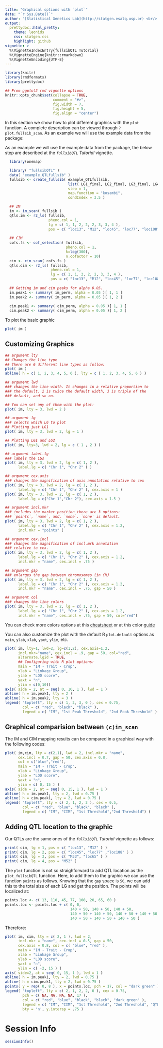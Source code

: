 ```yaml
---
title: "Graphical options with `plot`"
date: "`r Sys.Date()`"
author: "[Statistical Genetics Lab](http://statgen.esalq.usp.br) <br/> Department of Genetics <br/> Luiz de Queiroz College of Agriculture <br/> University of São Paulo"
output: 
  prettydoc::html_pretty:
    theme: leonids
    css: statgen.css
    highlight: github
vignette: >
  %\VignetteIndexEntry{fullsibQTL Tutorial}
  %\VignetteEngine{knitr::rmarkdown}
  %\VignetteEncoding{UTF-8}
---
```


```r
library(knitr)
library(rmdformats)
library(prettydoc)

## From ggplot2 rmd vignette options
knitr::opts_chunk$set(collapse = TRUE,
                      comment = "#>", 
                      fig.width = 7, 
                      fig.height = 5, 
                      fig.align = "center")
```

In this section we show how to plot different graphics with the `plot` function. A complete description can be viewed through `?plot.fullsib_scan`. As an example we will use the example data from the package:

As an example we will use the example data from the package, the below step are described at the *`fullsibQTL` Tutorial* vignette.
```r
  library(onemap)
```

```r
  library( "fullsibQTL" )
  data( "example_QTLfullsib" )
  fullsib <- create_fullsib( example_QTLfullsib,
                             list( LG1_final, LG2_final, LG3_final, LG4_final ),
                             step = 1,
                             map.function = "kosambi",
                             condIndex = 3.5 )

  ## IM
  im <- im_scan( fullsib )
  qtls.im <- r2_ls( fullsib, 
                    pheno.col = 1, 
                    lg = c( 1, 1, 2, 2, 2, 3, 3, 4 ),
                    pos = c( "loc13", "M12", "loc45", "loc77", "loc108", "M33", "loc65", "M52" ) )
  
  ## CIM
  cofs.fs <- cof_selection( fullsib, 
                            pheno.col = 1, 
                            k=log(300), 
                            n.cofactor = 10)
  cim <- cim_scan( cofs.fs )
  qtls.cim <- r2_ls( fullsib, 
                     pheno.col = 1, 
                     lg = c( 1, 1, 2, 2, 2, 3, 3, 4 ),
                     pos = c( "loc13", "M12", "loc45", "loc77", "loc108", "M33", "loc65", "M52" ) )
  
  ## Getting im and cim peaks for alpha 0.05.
  im.peak1 <- summary( im_perm, alpha = 0.05 )[ 1, 1 ]
  im.peak2 <- summary( im_perm, alpha = 0.05 )[ 1, 2 ]
  
  cim.peak1 <- summary( cim_perm, alpha = 0.05 )[ 1, 1 ]
  cim.peak2 <- summary( cim_perm, alpha = 0.05 )[ 1, 2 ]
```

To plot the basic graphic
```r
plot( im )
```

## Customizing Graphics
```r
## argument lty
## Changes the line type
## There are 6 different line types as follow:
plot( im )
abline( h = c( 1, 2, 3, 4, 5, 6 ), lty = c ( 1, 2, 3, 4, 5, 6 ) )

## argument lwd
### changes the line width. It changes in a relative proportion to 
### the default. 2 is twice the default width, 3 is triple of the 
### default, and so on.

## You can set any of them with the plot:
plot( im, lty = 3, lwd = 2 )

## argument lg
### selects which LG to plot
## Plotting just LG1
plot( im, lty = 3, lwd = 2, lg = 1 )

## Plotting LG1 and LG2
plot( im, lty=3, lwd = 2, lg = c ( 1 , 2 ) )

## argument label.lg
### labels the LGs
plot( im, lty = 3, lwd = 2, lg = c( 1, 2 ), 
      label.lg = c( "Chr 1", "Chr 2" ) )

## argument cex.axis  
### changes the magnification of axis annotation relative to cex
plot( im, lty = 3, lwd = 2, lg = c( 1, 2 ), 
      label.lg = c( "Chr 1", "Chr 2" ), cex.axis = 1 )
plot( im, lty = 3, lwd = 2, lg = c( 1, 2 ), 
      label.lg = c("Chr 1","Chr 2"), cex.axis = 1.5 )

## argument incl.mkr
### includes the marker position there are 3 options: 
### `points`, `name`, and, `none`. `none` is default.
plot( im, lty = 3, lwd = 2, lg = c( 1, 2 ), 
      label.lg = c( "Chr 1", "Chr 2" ), cex.axis = 1.2, 
      incl.mkr = "points" )

## argument cex.incl
### changes the magnification of incl.mrk annotation 
### relative to cex.
plot( im, lty = 3, lwd = 2, lg = c( 1, 2 ), 
      label.lg = c( "Chr 1", "Chr 2" ), cex.axis = 1.2, 
      incl.mkr = "name", cex.incl = .75 )

## argument gap
### enlarges the gap between chromosomes (in CM)
plot( im, lty = 3, lwd = 2, lg = c( 1, 2 ), 
      label.lg = c( "Chr 1", "Chr 2" ), cex.axis = 1.2, 
      incl.mkr = "name", cex.incl = .75, gap = 50 )

## argument col
### changes the line colors
plot( im, lty = 3, lwd = 2, lg = c( 1, 2 ), 
      label.lg = c( "Chr 1", "Chr 2" ), cex.axis = 1.2, 
      incl.mkr = "name", cex.incl = .75, gap = 50, col="red")
```

You can check more colors options at this [cheatsheet](https://www.nceas.ucsb.edu/~frazier/RSpatialGuides/colorPaletteCheatsheet.pdf) or at this color [guide](http://www.stat.columbia.edu/~tzheng/files/Rcolor.pdf) 

You can also customize the plot with the default R `plot.default` options as `main`, `ylab`, `xlab`, `yaxt`, `ylim`, etc. 

```r
plot( im, lty=1, lwd=2, lg=c(1,2), cex.axis=1.2, 
      incl.mkr="name", cex.incl = .9, gap = 50, col="red", 
      alternate.lgid = TRUE,
      ## Configuring with R plot options:
      main = "IM - Trait - Crop", 
      xlab = "Linkage Group", 
      ylab = "LOD score", 
      yaxt = "n",
      ylim = c(0,10))
axis( side = 2, at = seq( 0, 10, 1 ), lwd = 1 )
abline( h = im.peak1, lty = 2 )
abline( h = im.peak2, lty = 3 )
legend( "topleft", lty = c( 1, 2, 3, 0 ), cex = 0.75, 
        col = c( "red", "black", "black" ), 
        legend = c( "IM", "1st Peak Threshold", "2nd Peak Threshold" ) )
```

## Graphical comparision between `(c)im_scan`
The IM and CIM mapping results can be compared in a graphical way with the following codes:
```r
plot( im,cim, lty = c(2,1), lwd = 2, incl.mkr = "name", 
      cex.incl = 0.7, gap = 50, cex.axis = 0.8, 
      col = c("blue","red"),
      main = "IM - Trait - Crop", 
      xlab = "Linkage Group", 
      ylab = "LOD score", 
      yaxt = "n",
      ylim = c( 0, 15 ) )
axis( side = 2, at = seq( 0, 15, 1 ), lwd = 1 )
abline( h = im.peak1, lty = 2, lwd = 0.75 )
abline( h = cim.peak1, lty = 2, lwd = 0.75 )
legend( "topleft", lty = c( 2, 1, 2, 2 ), cex = 0.5, 
        col = c( "red", "blue", "black", "black" ), 
        legend = c( "IM", "CIM", "1st Threshold","2nd Threshold") )
```

## Adding QTL location to the graphic
Our QTLs are the same ones of the *`fullsibQTL` Tutorial* vignette as follows:
```r
print( cim, lg = 1, pos = c( "loc13", "M12" ) )
print( cim, lg = 2, pos = c( "loc45", "loc77" ,"loc108" ) )
print( cim, lg = 3, pos = c( "M33", "loc65" ) )
print( cim, lg = 4, pos = "M52" )
```
The `plot` function is not so straighforward to add QTL location as the `plot_fullsibQTL` function. Here, to add them to the graphic we can use the function `points` as follows. Knowing that the `gap` space is `50`, we can add this to the total size of each LG and get the position. The points will be localized at:
```r
points.loc <- c( 13, 110, 45, 77, 108, 20, 65, 60 )
points.loc <- points.loc + c( 0, 0,
                              140 + 50, 140 + 50, 140 + 50,
                              140 + 50 + 140 + 50, 140 + 50 + 140 + 50,
                              140 + 50 + 140 + 50 + 140 + 50 )
```
Therefore:
```r
plot( im, cim, lty = c( 2, 1 ), lwd = 2, 
      incl.mkr = "name", cex.incl = 0.5, gap = 50,
      cex.axis = 0.8, col = c( "blue", "red" ),
      main = "IM - Trait - Crop", 
      xlab = "Linkage Group", 
      ylab = "LOD score", 
      yaxt = "n",
      ylim = c( -2, 15 ) )
axis( side=2, at = seq( 0, 15, 1 ), lwd = 1 )
abline( h = im.peak1, lty = 2, lwd = 0.75 )
abline( h = cim.peak1, lty = 2, lwd = 0.75 )
points( y = rep( 0, 8 ), x = points.loc, pch = 17, col = "dark green" )
legend( "topleft", lty = c( 2, 1, 2, 2, 0 ), cex = 0.75, 
        pch = c( NA, NA, NA, NA, 17 ), 
        col = c( "red", "blue", "black", "black", "dark green" ), 
        legend = c( "IM", "CIM", "1st Threshold", "2nd Threshold", "QTL"),
        bty = 'n', y.intersp = .75 )
```

# Session Info

```r
sessionInfo()
```